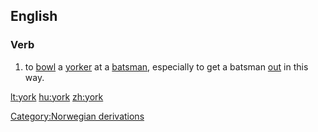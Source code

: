 {{see|York}}
==English==

===Verb===
{{en-verb}}
# {{cricket}} to [[bowl]] a [[yorker]] at a [[batsman]], especially to get a batsman [[out]] in this way.

[[Category:Norwegian derivations]]

[[lt:york]]
[[hu:york]]
[[zh:york]]